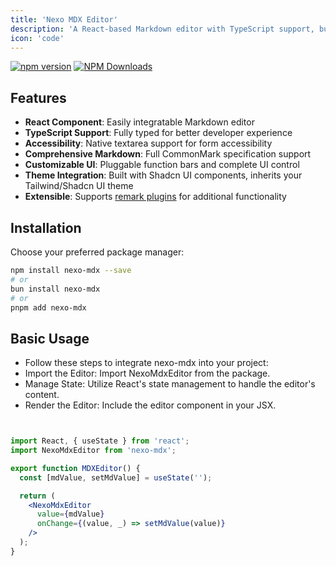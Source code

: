 ```yaml
---
title: 'Nexo MDX Editor'
description: 'A React-based Markdown editor with TypeScript support, built with shadcn UI and Tailwind CSS'
icon: 'code'
---
```

[![npm version](https://badge.fury.io/js/nexo-mdx.svg)](https://www.npmjs.com/package/nexo-mdx)
[![NPM Downloads](https://img.shields.io/npm/dy/nexo-mdx)](https://www.npmjs.com/package/nexo-mdx)


## Features

- **React Component**: Easily integratable Markdown editor
- **TypeScript Support**: Fully typed for better developer experience
- **Accessibility**: Native textarea support for form accessibility
- **Comprehensive Markdown**: Full CommonMark specification support
- **Customizable UI**: Pluggable function bars and complete UI control
- **Theme Integration**: Built with Shadcn UI components, inherits your Tailwind/Shadcn UI theme
- **Extensible**: Supports [remark plugins](https://github.com/kanakkholwal/remark-plugs) for additional functionality

## Installation

Choose your preferred package manager:

```bash
npm install nexo-mdx --save
# or
bun install nexo-mdx
# or
pnpm add nexo-mdx
```

## Basic Usage
- Follow these steps to integrate nexo-mdx into your project:
- Import the Editor: Import NexoMdxEditor from the package.
- Manage State: Utilize React's state management to handle the editor's content.
- Render the Editor: Include the editor component in your JSX.

```jsx editor.jsx


import React, { useState } from 'react';
import NexoMdxEditor from 'nexo-mdx';

export function MDXEditor() {
  const [mdValue, setMdValue] = useState('');

  return (
    <NexoMdxEditor
      value={mdValue}
      onChange={(value, _) => setMdValue(value)}
    />
  );
}

```
